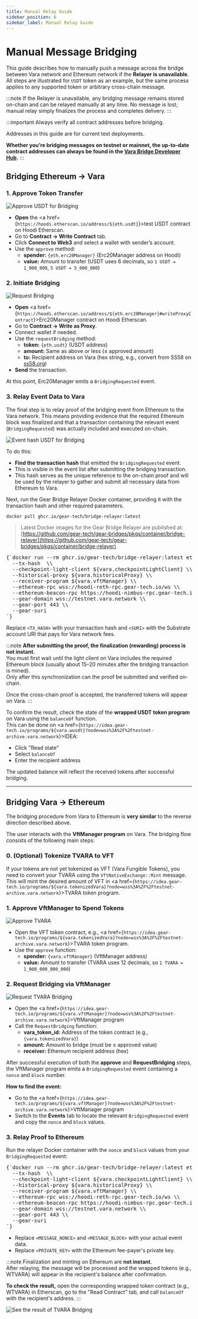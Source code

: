 ```yaml
---
title: Manual Relay Guide
sidebar_position: 6
sidebar_label: Manual Relay Guide
---
```



# Manual Message Bridging

This guide describes how to manually push a message across the bridge between Vara network and Ethereum network if the **Relayer is unavailable**. All steps are illustrated for `USDT` token as an example, but the same process applies to any supported token or arbitrary cross-chain message.

:::note
If the Relayer is unavailable, any bridging message remains stored on-chain and can be relayed manually at any time. 
No message is lost; manual relay simply finalizes the process and completes delivery.
:::

:::important
Always verify all contract addresses before bridging.

Addresses in this guide are for current test deployments.

**Whether you’re bridging messages on testnet or mainnet, the up-to-date contract addresses can always be found in the [Vara Bridge Developer Hub](https://wiki.vara.network/docs/bridge/developer_hub).**
:::

## Bridging Ethereum → Vara

### 1. Approve Token Transfer

![Approve USDT for Bridging](./img/approve.png)

- **Open** the <a href={`https://hoodi.etherscan.io/address/${eth.usdt}`}>test USDT contract on Hoodi Etherscan</a>.
- Go to **Contract → Write Contract** tab.
- Click **Connect to Web3** and select a wallet with sender’s account.
- Use the `approve` method:
  - **spender:** <code>{eth.erc20Manager}</code> (Erc20Manager address on Hoodi)
  - **value:** Amount to transfer (USDT uses 6 decimals, so `1 USDT = 1_000_000`, `5 USDT = 5_000_000`)

### 2. Initiate Bridging

![Request Bridging](./img/request-bridging.png)

- **Open** <a href={`https://hoodi.etherscan.io/address/${eth.erc20Manager}#writeProxyContract`}>Erc20Manager contract on Hoodi Etherscan</a>.
- Go to **Contract → Write as Proxy**.
- Connect wallet if needed.
- Use the `requestBridging` method:
  - **token:** <code>{eth.usdt}</code> (USDT address)
  - **amount:** Same as above or less (≤ approved amount)
  - **to:** Recipient address on Vara (hex string, e.g., convert from SS58 on <a href="https://ss58.org">ss58.org</a>)
- **Send** the transaction.

At this point, Erc20Manager emits a `BridgingRequested` event.

### 3. Relay Event Data to Vara

The final step is to relay proof of the bridging event from Ethereum to the Vara network. This means providing evidence that the required Ethereum block was finalized and that a transaction containing the relevant event (`BridgingRequested`) was actually included and executed on-chain.

![Event hash USDT for Bridging](./img/event_hash.png)

To do this:

- **Find the transaction hash** that emitted the `BridgingRequested` event.
- This is visible in the event list after submitting the bridging transaction.
- This hash serves as the unique reference to the on-chain proof and will be used by the relayer to gather and submit all necessary data from Ethereum to Vara.

Next, run the Gear Bridge Relayer Docker container, providing it with the transaction hash and other required parameters.

```sh
docker pull ghcr.io/gear-tech/bridge-relayer:latest
```

> Latest Docker images for the Gear Bridge Relayer are published at: [https://github.com/gear-tech/gear-bridges/pkgs/container/bridge-relayer](https://github.com/gear-tech/gear-bridges/pkgs/container/bridge-relayer)

<pre>
{`docker run --rm ghcr.io/gear-tech/bridge-relayer:latest eth-gear-manual \\
  --tx-hash <TX_HASH> \\
  --checkpoint-light-client ${vara.checkpointLightClient} \\
  --historical-proxy ${vara.historicalProxy} \\
  --receiver-program ${vara.vftManager} \\
  --ethereum-rpc wss://hoodi-reth-rpc.gear-tech.io/ws \\
  --ethereum-beacon-rpc https://hoodi-nimbus-rpc.gear-tech.io \\
  --gear-domain wss://testnet.vara.network \\
  --gear-port 443 \\
  --gear-suri <SURI>
`}
</pre>

Replace `<TX_HASH>` with your transaction hash and `<SURI>` with the Substrate account URI that pays for Vara network fees.

:::note
**After submitting the proof, the finalization (rewarding) process is not instant.**  
You must first wait until the light client on Vara includes the required Ethereum block (usually about 15–20 minutes after the bridging transaction is mined).  
Only after this synchronization can the proof be submitted and verified on-chain.

Once the cross-chain proof is accepted, the transferred tokens will appear on Vara.
:::

To confirm the result, check the state of the **wrapped USDT token program** on Vara using the `balanceOf` function.  
This can be done on <a href={`https://idea.gear-tech.io/programs/${vara.wusdt}?node=wss%3A%2F%2Ftestnet-archive.vara.network`}>IDEA</a>:  
- Click "Read state"
- Select `balanceOf`
- Enter the recipient address

The updated balance will reflect the received tokens after successful bridging.

---

## Bridging Vara → Ethereum

The bridging procedure from Vara to Ethereum is **very similar** to the reverse direction described above.

The user interacts with the **VftManager program** on Vara. The bridging flow consists of the following main steps:

### 0. (Optional) Tokenize TVARA to VFT

If your tokens are not yet tokenized as VFT (Vara Fungible Tokens), you need to convert your TVARA using the `VftNativeExchange::Mint` message.  
This will mint the desired amount of VFT in <a href={`https://idea.gear-tech.io/programs/${vara.tokenizedVara}?node=wss%3A%2F%2Ftestnet-archive.vara.network`}>TVARA token program</a>.

### 1. Approve VftManager to Spend Tokens

![Approve TVARA](./img/vara-approve.png)

- Open the VFT token contract, e.g., <a href={`https://idea.gear-tech.io/programs/${vara.tokenizedVara}?node=wss%3A%2F%2Ftestnet-archive.vara.network`}>TVARA token program</a>.
- Use the `approve` function:
  - **spender:** <code>{vara.vftManager}</code> (VftManager address)
  - **value:** Amount to transfer (TVARA uses 12 decimals, so `1 TVARA = 1_000_000_000_000`)

### 2. Request Bridging via VftManager

![Request TVARA Bridging](./img/vara-request-bridging.png)

- Open the <a href={`https://idea.gear-tech.io/programs/${vara.vftManager}?node=wss%3A%2F%2Ftestnet-archive.vara.network`}>VftManager program</a>
- Call the `RequestBridging` function:
  - **vara_token_id:** Address of the token contract (e.g., <code>{vara.tokenizedVara}</code>)
  - **amount:** Amount to bridge (must be ≤ approved value)
  - **receiver:** Ethereum recipient address (hex)

After successful execution of both the **approve** and **RequestBridging** steps,  
the VftManager program emits a `BridgingRequested` event containing a `nonce` and `block` number.

**How to find the event:**
- Go to the <a href={`https://idea.gear-tech.io/programs/${vara.vftManager}?node=wss%3A%2F%2Ftestnet-archive.vara.network`}>VftManager program</a>
- Switch to the **Events** tab to locate the relevant `BridgingRequested` event and copy the `nonce` and `block` values.

### 3. Relay Proof to Ethereum

Run the relayer Docker container with the `nonce` and `block` values from your `BridgingRequested` event:

<pre>
{`docker run --rm ghcr.io/gear-tech/bridge-relayer:latest eth-gear-manual \\
  --tx-hash <TX_HASH> \\
  --checkpoint-light-client ${vara.checkpointLightClient} \\
  --historical-proxy ${vara.historicalProxy} \\
  --receiver-program ${vara.vftManager} \\
  --ethereum-rpc wss://hoodi-reth-rpc.gear-tech.io/ws \\
  --ethereum-beacon-rpc https://hoodi-nimbus-rpc.gear-tech.io \\
  --gear-domain wss://testnet.vara.network \\
  --gear-port 443 \\
  --gear-suri <SURI>
`}
</pre>

- Replace `<MESSAGE_NONCE>` and `<MESSAGE_BLOCK>` with your actual event data.
- Replace `<PRIVATE_KEY>` with the Ethereum fee-payer's private key.

:::note
Finalization and minting on Ethereum are **not instant**.  
After relaying, the message will be processed and the wrapped tokens (e.g., WTVARA) will appear in the recipient's balance after confirmation.

**To check the result,** open the corresponding wrapped token contract (e.g., WTVARA) in Etherscan, go to the "Read Contract" tab, and call `balanceOf` with the recipient's address.
:::

![See the result of TVARA Bridging](./img/vara-eth-res.png)